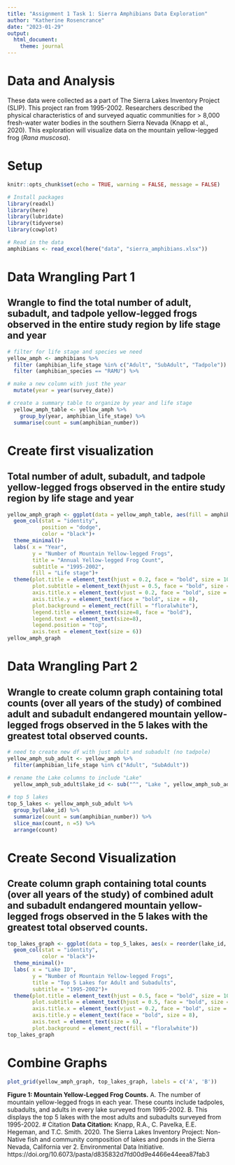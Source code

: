 ```yaml
---
title: "Assignment 1 Task 1: Sierra Amphibians Data Exploration"
author: "Katherine Rosencrance"
date: "2023-01-29"
output: 
  html_document: 
    theme: journal
---
```

# Data and Analysis
These data were collected as a part of The Sierra Lakes Inventory Project (SLIP). This project ran from 1995-2002. Researchers described the physical characteristics of and surveyed aquatic communities for > 8,000 fresh-water water bodies in the southern Sierra Nevada (Knapp et al., 2020). This exploration will visualize data on the mountain yellow-legged frog (*Rana muscosa*).

# Setup
```r
knitr::opts_chunk$set(echo = TRUE, warning = FALSE, message = FALSE)

# Install packages
library(readxl)
library(here)
library(lubridate)
library(tidyverse)
library(cowplot)

```

```r
# Read in the data
amphibians <- read_excel(here("data", "sierra_amphibians.xlsx"))
```

# Data Wrangling Part 1
## Wrangle to find the total number of adult, subadult, and tadpole yellow-legged frogs observed in the entire study region by life stage and year
```r

# filter for life stage and species we need
yellow_amph <- amphibians %>% 
  filter (amphibian_life_stage %in% c("Adult", "SubAdult", "Tadpole")) %>% 
  filter (amphibian_species == "RAMU") %>% 

# make a new column with just the year
  mutate(year = year(survey_date)) 

# create a summary table to organize by year and life stage
  yellow_amph_table <- yellow_amph %>% 
    group_by(year, amphibian_life_stage) %>% 
  summarise(count = sum(amphibian_number))
```

# Create first visualization
## Total number of adult, subadult, and tadpole yellow-legged frogs observed in the entire study region by life stage and year
```r
yellow_amph_graph <- ggplot(data = yellow_amph_table, aes(fill = amphibian_life_stage, x = year, y = count, color = amphibian_life_stage)) +
  geom_col(stat = "identity",
           position = "dodge",
           color = "black")+
  theme_minimal()+
  labs( x = "Year",
        y = "Number of Mountain Yellow-legged Frogs",
        title = "Annual Yellow-legged Frog Count",
        subtitle = "1995-2002",
        fill = "Life stage")+
  theme(plot.title = element_text(hjust = 0.2, face = "bold", size = 10),
        plot.subtitle = element_text(hjust = 0.5, face = "bold", size = 9),
        axis.title.x = element_text(vjust = 0.2, face = "bold", size = 8),
        axis.title.y = element_text(face = "bold", size = 8),
        plot.background = element_rect(fill = "floralwhite"),
        legend.title = element_text(size=8, face = "bold"),
        legend.text = element_text(size=8),
        legend.position = "top",
        axis.text = element_text(size = 6))
yellow_amph_graph

```

# Data Wrangling Part 2
## Wrangle to create column graph containing total counts (over all years of the study) of combined adult and subadult endangered mountain yellow-legged frogs observed in the 5 lakes with the greatest total observed counts.
```r
# need to create new df with just adult and subadult (no tadpole)
yellow_amph_sub_adult <- yellow_amph %>% 
  filter(amphibian_life_stage %in% c("Adult", "SubAdult"))

# rename the Lake columns to include "Lake"
  yellow_amph_sub_adult$lake_id <- sub("^", "Lake ", yellow_amph_sub_adult$lake_id)
  
# top 5 lakes
top_5_lakes <- yellow_amph_sub_adult %>% 
  group_by(lake_id) %>% 
  summarize(count = sum(amphibian_number)) %>% 
  slice_max(count, n =5) %>% 
  arrange(count)
```

# Create Second Visualization
## Create column graph containing total counts (over all years of the study) of combined adult and subadult endangered mountain yellow-legged frogs observed in the 5 lakes with the greatest total observed counts.
```r
top_lakes_graph <- ggplot(data = top_5_lakes, aes(x = reorder(lake_id, count), y = count)) +
  geom_col(stat = "identity",
           color = "black")+
  theme_minimal()+
  labs( x = "Lake ID",
        y = "Number of Mountain Yellow-legged Frogs",
        title = "Top 5 Lakes for Adult and Subadults",
        subtitle = "1995-2002")+
  theme(plot.title = element_text(hjust = 0.5, face = "bold", size = 10),
        plot.subtitle = element_text(hjust = 0.5, face = "bold", size = 9),
        axis.title.x = element_text(vjust = 0.2, face = "bold", size = 8),
        axis.title.y = element_text(face = "bold", size = 8),
        axis.text = element_text(size = 6),
        plot.background = element_rect(fill = "floralwhite"))
top_lakes_graph
```

# Combine Graphs
```r
plot_grid(yellow_amph_graph, top_lakes_graph, labels = c('A', 'B'))
```
**Figure 1: Mountain Yellow-Legged Frog Counts.** A. The number of mountain yellow-legged frogs in each year. These counts include tadpoles, subadults, and adults in every lake surveyed from 1995-2002. B. This displays the top 5 lakes with the most adults and subadults surveyed from 1995-2002. 
# Citation
**Data Citation:** Knapp, R.A., C. Pavelka, E.E. Hegeman, and T.C. Smith. 2020. The Sierra Lakes Inventory Project: Non-Native fish and community composition of lakes and ponds in the Sierra Nevada, California ver 2. Environmental Data Initiative. https://doi.org/10.6073/pasta/d835832d7fd00d9e4466e44eea87fab3
